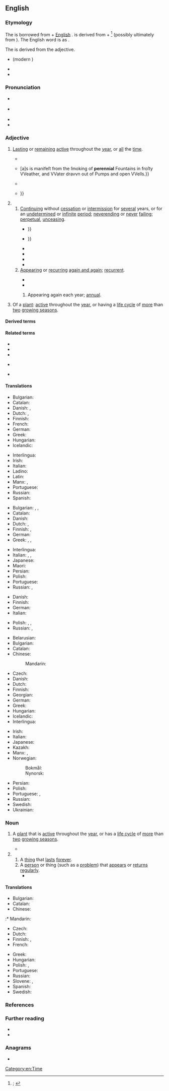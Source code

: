==English==
{{was wotd|2022|May|18}}

===Etymology===
{{root|en|ine-pro|*per-|id=fare|*h₂et-}}
The {{glossary|adjective}} is borrowed from {{bor|en|la|perennis|t=lasting through the whole year or for several years, perennial; continual, everlasting, perpetual}} + [[w:English language|English]] {{m|en|-al|pos={{glossary|suffix}} meaning ‘of or pertaining to’ forming adjectives}}. {{m|la||Perennis}} is derived from {{m|la|per-|t=completive or intensifying {{glossary|prefix}} with the sense of doing something all the way through or entirely}} + {{m|la|annus|t=year; season, time}}<ref>{{R:OED Online|pos=adj.'' and ''n|id=140686|date=March 2022|nodot=1}}; {{R:Lexico|pos=adj.'' and ''n}}</ref> (possibly ultimately from {{der|en|ine-pro|*h₂et-|t=to go}}). The English word is {{glossary|surface analysis|analysable}} as {{confix|en|per|ennial}}.

The {{glossary|noun}} is derived from the adjective.

{{rel-top|cognates}}
* {{cog|frm|pérenne}} (modern {{cog|fr|pérenne|t=lasting through the whole year, perennial}})
* {{cog|it|perenne|t=lasting for a long time}}
* {{cog|es|perenne|t=eternal; permanent; a perennial plant}}
{{rel-bottom}}

===Pronunciation===
* {{a|RP}} {{IPA|en|/pəˈɹɛn.ɪ.əl/}}
* {{a|GA}} {{IPA|en|/pəˈɹɛn.j(ə)l/|/pəˈɹɛn.i.əl/}}
* {{audio|en|En-us-perennial.ogg|Audio (GA)}}
* {{hyphenation|en|per|en|ni|al}}

===Adjective===
{{en-adj|-}}

# [[last#Verb|Lasting]] or [[remain|remaining]] [[active#Adjective|active]] throughout the [[year]], or [[all#Determiner|all]] the [[time#Noun|time]].
#: {{synonyms|en|q1=archaic or obsolete|perennal}}
#: {{coi|en|a '''perennial''' stream}}
#* {{RQ:Evelyn Diary|volume=I|entrydate=27 February 1644|page=43|passage=[W]hat is most admirable is the vast enclosure, and variety of ground, in y{{sup|e}} large garden, containing vineyards, cornefields, meadows, groves (whereof one is of '''perennial''' greens), and walkes of vast lengthes, so accurately kept and cultivated, that nothing can be more agreeable.}}
#* {{RQ:Derham Physico-Theology|chapter=The Distribution of the Earth and Waters|section=footnote 3|pages=49–50|pageref=50|passage=And there is ſuch a thing as ''Subterraneous Heat'', {{...}} [a]s is manifeſt from the ſmoking of '''perennial''' Fountains in froſty VVeather, and VVater dravvn out of Pumps and open VVells.}}
#* {{RQ:Thoreau Walden|chapter=The Ponds|page=191|passage=It [the pond] is a clear and deep green well, half a mile long and a mile and three quarters in circumference, and contains about sixty-one and a half acres; a '''perennial''' spring in the midst of pine and oak woods, without any visible inlet or outlet except by the clouds and evaporation.}}
#* {{RQ:Melville Clarel|edition=1st|volume=II|canto=I|cantoname=In the Mountain|page=306|passage=That desert's age the gorge may prove, / Piercing profound the mountain bare; / Yet hardly churned out in the groove / By a '''perennial''' wear and tear / Of floods; nay, dry it shows within; / But twice a year the waters flow, / Nor then in tide, but dribbling thin: {{...}}}}
# {{lb|en|figuratively}}
## [[continue#Verb|Continuing]] without [[cessation]] or [[intermission]] for [[several#Determiner|several]] years, or for an [[undetermined#Adjective|undetermined]] or [[infinite#Adjective|infinite]] [[period#Noun|period]]; [[neverending]] or [[never#Adverb|never]] [[fail#Verb|failing]]; [[perpetual#Adjective|perpetual]], [[unceasing]].
##: {{synonyms|en|continual|enduring|everlasting|permanent|timeless|Thesaurus:eternal}}
##: {{ux|en|His artwork has a '''perennial''' beauty.}}
##* {{RQ:Dryden Metamorphoses|book=XV|section=The Deification of [[w:Julius Caesar|Julius Cæsar]]|page=545|passage=There, on '''perennial''' Adamant deſign'd, / The various Fortunes of your Race you'll find: {{...}}}}
##* {{RQ:Johnson Rambler|issue=72|date=24 November 1750|page=155|passage=Good humour may be defined ''a habit of being pleaſed'', a conſtant and '''perennial''' ſoftneſs of manner, eaſineſs of approach, and ſuavity of diſpoſition; {{...}}}}
##* {{RQ:Burke Revolution in France|page=232|passage=The '''perennial''' exiſtence of bodies corporate and their fortunes, are things particularly ſuited to a man who has long views; who meditates deſigns that require time in faſhioning; and which propoſe duration when they are accompliſhed.}}
##* {{RQ:Carlyle Chartism|chapter=Finest Peasantry in the World|page=25|passage=Has Ireland been governed in a 'wise and loving' manner? A government and guidance of white European men which has issued in '''perennial''' hunger of potatoes to the third man extant,—ought to drop a veil over its fact, and walk out of court under conduct of proper officers; saying no word; expecting now of a surety sentence either to change or die.}}
##* {{RQ:Dickens Our Mutual Friend|volume=I|chapter=A Marriage Contract|page=90|passage=She has a large gold eye-glass, has Lady Tippins, to survey the proceedings with. If she had one in each eye, it might keep that other drooping lid up, and look more uniform. But '''perennial''' youth is in her artificial flowers, and her list of lovers is full.}}
##* {{quote-book|en|author=John Boyle O’Reilly|authorlink=John Boyle O'Reilly|chapter=The Three Queens|title=In Bohemia|location=Boston, Mass.|publisher=The Pilot Publishing Co.{{nb...|597 Washington Street.}}|year=1882|year_published=1886|section=stanza 2|page=77|pageurl=https://books.google.com/books?id=EWY1AAAAMAAJ&pg=PA77|oclc=1079232343|passage=Her name was {{smallcaps|Liberty}}! Earth lay before her, / And throbbed unconscious fealty and truth; / Morning and night men hastened to adore her, / And from her eyes Peace drew '''perennial''' youth.}}
## [[appear|Appearing]] or [[recur]]ring [[again and again]]; [[recurrent]].
##: {{synonyms|en|repetitious|Thesaurus:repetitive}}
##: {{coi|en|a '''perennial''' candidate in elections}}
##: {{ux|en|Change is a '''perennial''' theme in politics.}}
##* {{quote-book|en|author=“Free-lance” [pseudonym; J. T. Denny]|chapter=Ludgate Hill only Rises about Four Feet in Every Hundred—Societies—the Bearing Rein only Required on Cripples|title=Horses and Roads: Or How to Keep a Horse Sound on His Legs{{nb...|By Free-lance: Being a Series of Papers Republished from The Farm Journal}}|edition=3rd|location=London|publisher=[[w:Longman|Longmans, Green, and Co.]]|year=1881|page=129|pageurl=https://books.google.com/books?id=_dVGAAAAMAAJ&pg=PA129|oclc=1117149338|passage=Ludgate Hill is not Moirosi’s Mountain, but, after all, is only a gentle ascent of about half an inch in the foot, over a length of about two hundred yards, up which unshod omnibus horses would trot with a full load in any weather. Yet there it must remain, a chief thoroughfare in the heart of London, a '''perennial''' cause of complaint, and of fear, disgust, and injury to man and horse.}}
##* {{quote-book|en|author=Annie Besant|authorlink=Annie Besant|title=Life, Death, and Immortality|location=London|publisher=[[w:The Freethought Publishing Company|Freethought Publishing Company]],{{nb...|63, Fleet Street, E.C.}}|year=1886|page=3|pageurl=https://books.google.com/books?id=8ZYwAQAAMAAJ&pg=RA4-PA3|oclc=79181382|passage=Of all the questions which, throughout the centuries, have escaped from the lips of man, there is none which has been asked with such persistence, none which has possessed interest more '''perennial''', than "Whence do I come? Whither shall I go?" Man's origin, man's hereafter, have ever been of intensest interest to man.}}
### {{lb|en|rare}} Appearing again each year; [[annual#Adjective|annual]].
# {{lb|en|botany}} Of a [[plant#Noun|plant]]: [[active#Noun|active]] throughout the [[year]], or having a [[life cycle]] of [[more#Determiner|more]] than [[two#Numeral|two]] [[growing season]]s.
#: {{coordinate terms|en|annual|biennial}}

====Derived terms====
{{col3|en
|perennialism
|perennialist
|perenniality
|perennialization
|perennialize
|perennially
|perennial philosophy
|perenniation
}}

====Related terms====
* {{l|en|perennate}}
* {{l|en|perennating|pos=adjective}}
* {{l|en|perennation}}
* {{l|en|perennious}} {{qualifier|archaic or literary}}
* {{l|en|perennity}}

====Translations====
{{trans-top|lasting or remaining active throughout the year, or all the time}}
* Bulgarian: {{t|bg|целогодишен}}
* Catalan: {{t|ca|perenne}}
* Danish: {{t+|da|evig}}, {{t|da|helårlig}}
* Dutch: {{t+|nl|eeuwig}}, {{t|nl|gansjarig}}
* Finnish: {{t|fi|ympärivuotinen}}
* French: {{t+|fr|pérenne}}
* German: {{t+|de|ganzjährig}}
* Greek: {{t+|el|αέναος|m}}
* Hungarian: {{t+|hu|állandó}}
* Icelandic: {{t+|is|fjölær|m}}
{{trans-mid}}
* Interlingua: {{t|ia|perenne}}
* Irish: {{t|ga|ilbhliantúil}}
* Italian: {{t+|it|perenne}}
* Ladino: {{t|lad|siemprebive}}
* Latin: {{t|la|perennis}}
* Manx: {{t|gv|yl-vleeantagh}}, {{t|gv|yl-vleinoil}}
* Portuguese: {{t+|pt|perene}}
* Russian: {{t+|ru|круглогоди́чный}}
* Spanish: {{t+|es|perenne}}
{{trans-bottom}}

{{trans-top-also|continuing without cessation or intermission for several years, or for an undetermined or infinite period|perpetual|unceasing}}
* Bulgarian: {{t+|bg|непрекъснат}}, {{t+|bg|траен}}, {{t+|bg|вечен}}
* Catalan: {{t|ca|perenne}}
* Danish: {{t+|da|evig}}
* Dutch: {{t+|nl|eeuwig}}, {{t+|nl|voortdurend}}
* Finnish: {{t+|fi|ajaton}}, {{t+|fi|jatkuva}}
* German: {{t+|de|dauerhaft}}
* Greek: {{t+|el|αέναος|m}}, {{t+|el|αιώνιος|m}}, {{t+|el|διηνεκής|m|f}}
{{trans-mid}}
* Interlingua: {{t|ia|perenne}}
* Italian: {{t+|it|perenne}}, {{t+|it|eterno}}, {{t+|it|perpetuo}}
* Japanese: {{t+|ja|永続|tr=えいぞくする, eizoku suru|alt=永続する}}
* Maori: {{t|mi|tautini}}
* Persian: {{t+|fa|جاوید|tr=jâvid}}
* Polish: {{t+|pl|odwieczny|m}}
* Portuguese: {{t+|pt|perene}}
* Russian: {{t+|ru|постоя́нный}}, {{t+|ru|ве́чный}}
{{trans-bottom}}

{{trans-top-also|appearing or recurring again and again|recurrent}}
* Danish: {{t|da|tilbagevendende}}
* Finnish: {{t+|fi|toistuva}}
* German: {{t+|de|wiederkehrend}}
* Italian: {{t+|it|ricorrente}}
{{trans-mid}}
* Polish: {{t+|pl|częsty}}, {{t|pl|powracający}}, {{t|pl|powtarzający się|m}}
* Russian: {{t+|ru|повторя́ющийся}}, {{t+|ru|возвраща́ющийся}}
{{trans-bottom}}

{{trans-see|appearing again each year|annual}}

{{trans-top|of a plant: active throughout the year, or having a life cycle of more than two growing seasons}}
* Belarusian: {{t|be|шматгадо́вы}}
* Bulgarian: {{t+|bg|многогоди́шен}}
* Catalan: {{t|ca|perenne}}
* Chinese:
*: Mandarin: {{t+|cmn|多年生|tr=duōniánshēng}}
* Czech: {{t+|cs|trvalka|f}}
* Danish: {{t|da|flerårig}}
* Dutch: {{t+|nl|meerjarig}}
* Finnish: {{t+|fi|monivuotinen}}
* Georgian: {{t|ka|მრავალწლოვანი}}
* German: {{t+|de|mehrjährig}}
* Greek: {{t+|el|πολυετής}}
* Hungarian: {{t+|hu|évelő}}
* Icelandic: {{t+|is|fjölær|m}}
* Interlingua: {{t|ia|perenne}}
{{trans-mid}}
* Irish: {{t|ga|ilbhliantúil}}
* Italian: {{t+|it|perenne}}
* Japanese: {{t|ja|多年生|alt=多年生の|tr=たねんせいの, tanensei no}}
* Kazakh: {{t|kk|көпжылдық}}
* Manx: {{t|gv|yl-vleeantagh}}, {{t|gv|yl-vleinoil}}
* Norwegian:
*: Bokmål: {{t|nb|flerårig}}
*: Nynorsk: {{t|nn|fleirårig}}
* Persian: {{t+|fa|چندساله|tr=čand-sâle}}
* Polish: {{t+|pl|wieloletni|m}}
* Portuguese: {{t+|pt|perene}}, {{t+|pt|vivaz}}
* Russian: {{t+|ru|многоле́тний}}
* Swedish: {{t+|sv|flerårig}}
* Ukrainian: {{t+|uk|багаторі́чний}}
{{trans-bottom}}

===Noun===
{{en-noun}}

# {{lb|en|botany}} A [[plant#Noun|plant]] that is [[active#Noun|active]] throughout the [[year]], or has a [[life cycle]] of [[more#Determiner|more]] than [[two#Numeral|two]] [[growing season]]s.
#: {{cot|en|annual|biennial|evergreen}}
#* {{quote-journal|en|author=Robert F[iske] Griggs|authorlink=Robert Fiske Griggs|title=[[s:National Geographic Magazine/Volume 31/Number 1/The Valley of Ten Thousand Smokes|The Valley of Ten Thousand Smokes]]|magazine={{w|National Geographic}}|location=Washington, D.C.|publisher={{w|National Geographic Society}}{{nb...|Hubbard Memorial Hall}}|month=January|year=1917|volume=XXXI|issue=1|issn=0027-9358|oclc=1049714034|passage=One would have supposed from the appearance of the country at the end of the first season after the eruption that practically all plants except the trees and bushes had been destroyed, and that revegetation must be due to new seedlings started on the ash. Such, however, is not the case. Excavation of the root systems of the new plants shows that they are old '''perennials''' which have come through the ash from the old soil.}}
# {{lb|en|by extension}}
## A [[thing]] that [[last#Verb|lasts]] [[forever#Adverb|forever]].
## A [[person#Noun|person]] or thing (such as a [[problem#Noun|problem]]) that [[appear]]s or [[return#Verb|returns]] [[regularly]].
##* {{quote-web|en|author=Sterling Whitaker|title=Hottest Country Tours to See in Summer 2019|work=Taste of Country|archiveurl=https://web.archive.org/web/20210531072725/https://tasteofcountry.com/hottest-country-tours-summer-2019/|archivedate=31 May 2021|date=21 June 2019|passage=Some of the stars on our list are '''perennials''' who fill huge venues year after year after year, but there's also a returning superstar on our list of the hottest summer tours of 2019.}}

====Translations====
{{trans-top|plant active throughout the year, or has a life cycle of more than two growing seasons}}
* Bulgarian: {{t|bg|многогодишно растение}}
* Catalan: {{t|ca|perennifoli}}
* Chinese:
:* Mandarin: {{t+|cmn|多年生|tr=duōniánshēng}}
* Czech: {{t+|cs|trvalka|f}}
* Dutch: {{t|nl|[[meerjarig|meerjarige]] [[plant]]|f}}
* Finnish: {{t+|fi|perenna}}, {{t|fi|[[monivuotinen]] [[kasvi]]}}
* French: {{t+|fr|vivace|m|f}}
{{trans-mid}}
* Greek: {{t+|el|πολυετές|n}}
* Hungarian: {{t+|hu|évelő}}
* Polish: {{t+|pl|bylina|f}}, {{t|pl|[[roślina]] [[wieloletnia]]|f}}
* Portuguese: {{t|pt|[[planta]] [[perene]]|f}}
* Russian: {{t|ru|[[многолетнее]] [[расте́ние]]|n}}
* Slovene: {{t|sl|trajnica}}, {{t|sl|večletna rastlina}}
* Spanish: {{t+|es|[[planta]] [[perenne]]|f}}
* Swedish: {{t+|sv|perenn}}
{{trans-bottom}}

{{trans-top|thing that lasts forever}}
{{trans-mid}}
{{trans-bottom}}

{{trans-top|person or thing that appears or returns regularly}}
{{trans-mid}}
{{trans-bottom}}

===References===
<references/>

===Further reading===
* {{pedia|perennial plant}}
* {{pedia|perennial (disambiguation)}}

===Anagrams===
* {{anagrams|en|a=aeeilnnpr|-prenaline}}

[[Category:en:Time]]
